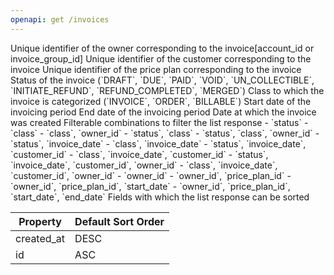```yaml
---
openapi: get /invoices
---
```


<AccordionGroup>
<Accordion title="Query Parameters">
<ParamField query="owner_id" type="string">
  Unique identifier of the owner corresponding to the invoice[account_id or invoice_group_id]
</ParamField>
<ParamField query="customer_id" type="string">
  Unique identifier of the customer corresponding to the invoice
</ParamField>
<ParamField query="price_plan_id" type="string">
  Unique identifier of the price plan corresponding to the invoice
</ParamField>
<ParamField query="status" type="enum">
  Status of the invoice (`DRAFT`, `DUE`, `PAID`, `VOID`, `UN_COLLECTIBLE`, `INITIATE_REFUND`, `REFUND_COMPLETED`, `MERGED`)
</ParamField>
<ParamField query="class" type="enum">
  Class to which the invoice is categorized (`INVOICE`, `ORDER`, `BILLABLE`)
</ParamField>
<ParamField query="start_date" type="date_time">
  Start date of the invoicing period
</ParamField>
<ParamField query="end_date" type="date_time">
  End date of the invoicing period
</ParamField>
<ParamField query="created_at" type="date_time">
  Date at which the invoice was created
</ParamField>
</Accordion>
</AccordionGroup>

<AccordionGroup>
<Accordion title="Filterable Combinations">
Filterable combinations to filter the list response
- `status`
- `class`
- `class`, `owner_id`
- `status`, `class`
- `status`, `class`, `owner_id`
- `status`, `invoice_date`
- `class`, `invoice_date`
- `status`, `invoice_date`, `customer_id`
- `class`, `invoice_date`, `customer_id`
- `status`, `invoice_date`, `customer_id`, `owner_id`
- `class`, `invoice_date`, `customer_id`, `owner_id`
- `owner_id`
- `owner_id`, `price_plan_id`
- `owner_id`, `price_plan_id`, `start_date`
- `owner_id`, `price_plan_id`, `start_date`, `end_date`
</Accordion>
<Accordion title="Sortable Fields">
Fields with which the list response can be sorted

| Property    | Default Sort Order |
| --------    | ------------------ |
| created_at  | DESC               |
| id          | ASC                |
</Accordion>
</AccordionGroup>